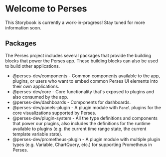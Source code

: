 
<Meta title="Introduction" />

# Welcome to Perses

This Storybook is currently a work-in-progress! Stay tuned for more information soon.

## Packages

The Perses project includes several packages that provide the building blocks that power the Perses app. These building
blocks can also be used to build other applications.

- <LinkTo kind="Components/About" story="docs">@perses-dev/components</LinkTo> - Common components available to the app, plugins, or users who want to embed common Perses UI elements into
  their own applications.
- <LinkTo kind="Core/About" story="docs">@perses-dev/core</LinkTo> - Core functionality that's exposed to plugins and also consumed by
  the app.
- <LinkTo kind="Dashboards/About" story="docs">@perses-dev/dashboards</LinkTo> - Components for dashboards.
- <LinkTo kind="Panels Plugin/About" story="docs">@perses-dev/panels-plugin</LinkTo> - A plugin module with `Panel` plugins for the core
  visualizations supported by Perses.
- <LinkTo kind="Plugin System/About" story="docs">@perses-dev/plugin-system</LinkTo> - All the type definitions and components that power
  our plugins, also includes the definitions for the runtime available to plugins (e.g. the current time range state, the
  current template variable state).
- <LinkTo kind="Prometheus Plugin/About" story="docs">@perses-dev/prometheus-plugin</LinkTo> - A plugin module with multiple plugin types
  (e.g. Variable, ChartQuery, etc.) for supporting Prometheus in Perses.
